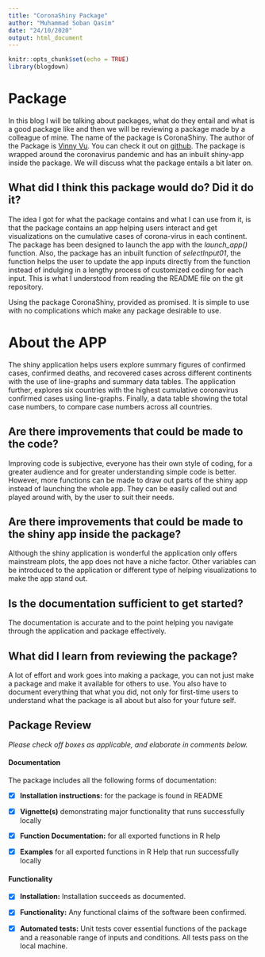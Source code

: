 ```yaml
---
title: "CoronaShiny Package"
author: "Muhammad Soban Qasim"
date: "24/10/2020"
output: html_document
---
```


```r
knitr::opts_chunk$set(echo = TRUE)
library(blogdown)
```

# Package 

In this blog I will be talking about packages, what do they entail and what is a good package like and then we will be reviewing a package made by a colleague of mine. The name of the package is CoronaShiny.  The author of the Package is [Vinny Vu](https://github.com/vvuu0009).  You can check it out on [github](https://github.com/etc5523-2020/r-package-assessment-vvuu0009). The package is wrapped around the coronavirus pandemic and has an inbuilt shiny-app inside the package. We will discuss what the package entails a bit later on.



##  What did I think this package would do? Did it do it?

The idea I got for what the package contains and what I can use from it, is that the package contains an app helping users interact and get visualizations on the cumulative cases of corona-virus in each continent. The package has been designed to launch the app with the *launch_app()* function. Also, the package has an inbuilt function of *selectInput01*, the function helps the user to update the app inputs directly from the function instead of indulging in a lengthy process of customized coding for each input. This is what I understood from reading the README file on the git repository. 

Using the package CoronaShiny, provided as promised. It is simple to use with no complications which make any package desirable to use. 

# About the APP

The shiny application helps users explore summary figures of confirmed cases, confirmed deaths, and recovered cases across different continents with the use of line-graphs and summary data tables. The application further, explores six countries with the highest cumulative coronavirus confirmed cases using line-graphs. Finally, a data table showing the total case numbers, to compare case numbers across all countries.


##  Are there improvements that could be made to the code?  

Improving code is subjective, everyone has their own style of coding, for a greater audience and for greater understanding simple code is better. However, more functions can be made to draw out parts of the shiny app instead of launching the whole app. They can be easily called out and played around with, by the user to suit their needs. 

## Are there improvements that could be made to the shiny app inside the package?

Although the shiny application is wonderful the application only offers mainstream plots, the app does not have a niche factor. Other variables can be introduced to the application or different type of helping visualizations to make the app stand out.  


## Is the documentation sufficient to get started?

The documentation is accurate and to the point helping you navigate through the application and package effectively. 


##  What did I learn from reviewing the package?

A lot of effort and work goes into making a package, you can not just make a package and make it available for others to use. You also have to document everything that what you did, not only for first-time users to understand what the package is all about but also for your future self. 


















## **Package Review**

*Please check off boxes as applicable, and elaborate in comments below.*

#### Documentation

The package includes all the following forms of documentation:

- [X] **Installation instructions:** for the package is found in README

- [X] **Vignette(s)** demonstrating major functionality that runs successfully locally

- [X] **Function Documentation:** for all exported functions in R help

- [X] **Examples** for all exported functions in R Help that run successfully locally

#### Functionality

- [X] **Installation:** Installation succeeds as documented.

- [X] **Functionality:** Any functional claims of the software been confirmed.

- [X] **Automated tests:** Unit tests cover essential functions of the package and a reasonable range of inputs and conditions. All tests pass on the local machine.
